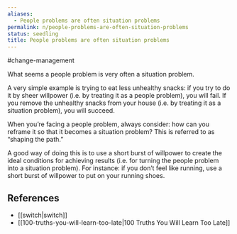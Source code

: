 ```yaml
---
aliases:
  - People problems are often situation problems
permalink: n/people-problems-are-often-situation-problems
status: seedling
title: People problems are often situation problems
---
```

#change-management

What seems a people problem is very often a situation problem.

A very simple example is trying to eat less unhealthy snacks: if you try to do it by sheer willpower (i.e. by treating it as a people problem), you will fail. If you remove the unhealthy snacks from your house (i.e. by treating it as a situation problem), you will succeed.

When you’re facing a people problem, always consider: how can you reframe it so that it becomes a situation problem? This is referred to as “shaping the path.”

A good way of doing this is to use a short burst of willpower to create the ideal conditions for achieving results (i.e. for turning the people problem into a situation problem). For instance: if you don’t feel like running, use a short burst of willpower to put on your running shoes.

## References

- [[switch|switch]]
- [[100-truths-you-will-learn-too-late|100 Truths You Will Learn Too Late]]
